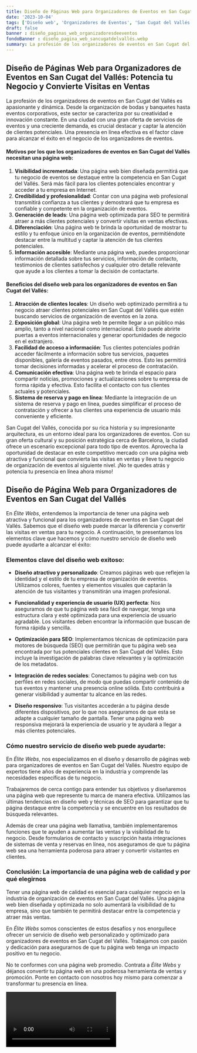 ```yaml
---
title: Diseño de Páginas Web para Organizadores de Eventos en San Cugat del Vallés
date: '2023-10-04'
tags: ['Diseño web', 'Organizadores de Eventos', 'San Cugat del Vallés']
draft: false
banner : diseño_paginas_web_organizadoresdeeventos
fondoBanner : diseño_pagina_web_sancugatdelvallés.webp
summary: La profesión de los organizadores de eventos en San Cugat del Vallés es apasionante y dinámica. Desde la organización de bodas y banquetes hasta eventos corporativos, este sector se caracteriza por su creatividad e innovación constante. En una ciudad con una gran oferta de servicios de eventos y una creciente demanda, es crucial destacar y captar la atención de clientes potenciales. Una presencia en línea efectiva es el factor clave para alcanzar el éxito en el negocio de los organizadores de eventos.
---
```


## Diseño de Páginas Web para Organizadores de Eventos en San Cugat del Vallés: Potencia tu Negocio y Convierte Visitas en Ventas

La profesión de los organizadores de eventos en San Cugat del Vallés es apasionante y dinámica. Desde la organización de bodas y banquetes hasta eventos corporativos, este sector se caracteriza por su creatividad e innovación constante. En una ciudad con una gran oferta de servicios de eventos y una creciente demanda, es crucial destacar y captar la atención de clientes potenciales. Una presencia en línea efectiva es el factor clave para alcanzar el éxito en el negocio de los organizadores de eventos.

#### Motivos por los que los organizadores de eventos en San Cugat del Vallés necesitan una página web:

1. **Visibilidad incrementada**: Una página web bien diseñada permitirá que tu negocio de eventos se destaque entre la competencia en San Cugat del Vallés. Será más fácil para los clientes potenciales encontrar y acceder a tu empresa en Internet.
2. **Credibilidad y profesionalidad**: Contar con una página web profesional transmitirá confianza a tus clientes y demostrará que tu empresa es confiable y competente en la organización de eventos.
3. **Generación de leads**: Una página web optimizada para SEO te permitirá atraer a más clientes potenciales y convertir visitas en ventas efectivas.
4. **Diferenciación**: Una página web te brinda la oportunidad de mostrar tu estilo y tu enfoque único en la organización de eventos, permitiéndote destacar entre la multitud y captar la atención de tus clientes potenciales.
5. **Información accesible**: Mediante una página web, puedes proporcionar información detallada sobre tus servicios, información de contacto, testimonios de clientes satisfechos y cualquier otro detalle relevante que ayude a los clientes a tomar la decisión de contactarte.

#### Beneficios del diseño web para los organizadores de eventos en San Cugat del Vallés:

1. **Atracción de clientes locales**: Un diseño web optimizado permitirá a tu negocio atraer clientes potenciales en San Cugat del Vallés que estén buscando servicios de organización de eventos en la zona.
2. **Exposición global**: Una página web te permite llegar a un público más amplio, tanto a nivel nacional como internacional. Esto puede abrirte puertas a eventos internacionales y generar oportunidades de negocio en el extranjero.
3. **Facilidad de acceso a información**: Tus clientes potenciales podrán acceder fácilmente a información sobre tus servicios, paquetes disponibles, galería de eventos pasados, entre otros. Esto les permitirá tomar decisiones informadas y acelerar el proceso de contratación.
4. **Comunicación efectiva**: Una página web te brinda el espacio para compartir noticias, promociones y actualizaciones sobre tu empresa de forma rápida y efectiva. Esto facilita el contacto con tus clientes actuales y potenciales.
5. **Sistema de reserva y pago en línea**: Mediante la integración de un sistema de reserva y pago en línea, puedes simplificar el proceso de contratación y ofrecer a tus clientes una experiencia de usuario más conveniente y eficiente.

San Cugat del Vallés, conocida por su rica historia y su impresionante arquitectura, es un entorno ideal para los organizadores de eventos. Con su gran oferta cultural y su posición estratégica cerca de Barcelona, ​​la ciudad ofrece un escenario excepcional para todo tipo de eventos. Aprovecha la oportunidad de destacar en este competitivo mercado con una página web atractiva y funcional que convierta las visitas en ventas y lleve tu negocio de organización de eventos al siguiente nivel. ¡No te quedes atrás y potencia tu presencia en línea ahora mismo!

<GifSeo />

<Cta />

## Diseño de Página Web para Organizadores de Eventos en San Cugat del Vallés

En *Élite Webs*, entendemos la importancia de tener una página web atractiva y funcional para los organizadores de eventos en San Cugat del Vallés. Sabemos que el diseño web puede marcar la diferencia y convertir las visitas en ventas para tu negocio. A continuación, te presentamos los elementos clave que hacemos y cómo nuestro servicio de diseño web puede ayudarte a alcanzar el éxito:

### Elementos clave del diseño web exitoso:

- **Diseño atractivo y personalizado**: Creamos páginas web que reflejen la identidad y el estilo de tu empresa de organización de eventos. Utilizamos colores, fuentes y elementos visuales que captarán la atención de tus visitantes y transmitirán una imagen profesional.

- **Funcionalidad y experiencia de usuario (UX) perfecta**: Nos aseguramos de que tu página web sea fácil de navegar, tenga una estructura clara y esté optimizada para una experiencia de usuario agradable. Los visitantes deben encontrar la información que buscan de forma rápida y sencilla.

- **Optimización para SEO**: Implementamos técnicas de optimización para motores de búsqueda (SEO) que permitirán que tu página web sea encontrada por tus potenciales clientes en San Cugat del Vallés. Esto incluye la investigación de palabras clave relevantes y la optimización de los metadatos.

- **Integración de redes sociales**: Conectamos tu página web con tus perfiles en redes sociales, de modo que puedas compartir contenido de tus eventos y mantener una presencia online sólida. Esto contribuirá a generar visibilidad y aumentar tu alcance en las redes.

- **Diseño responsivo**: Tus visitantes accederán a tu página desde diferentes dispositivos, por lo que nos aseguramos de que esta se adapte a cualquier tamaño de pantalla. Tener una página web responsiva mejorará la experiencia de usuario y te ayudará a llegar a más clientes potenciales.

### Cómo nuestro servicio de diseño web puede ayudarte:

En *Élite Webs*, nos especializamos en el diseño y desarrollo de páginas web para organizadores de eventos en San Cugat del Vallés. Nuestro equipo de expertos tiene años de experiencia en la industria y comprende las necesidades específicas de tu negocio.

Trabajaremos de cerca contigo para entender tus objetivos y diseñaremos una página web que represente tu marca de manera efectiva. Utilizamos las últimas tendencias en diseño web y técnicas de SEO para garantizar que tu página destaque entre la competencia y se encuentre en los resultados de búsqueda relevantes.

Además de crear una página web llamativa, también implementaremos funciones que te ayuden a aumentar las ventas y la visibilidad de tu negocio. Desde formularios de contacto y suscripción hasta integraciones de sistemas de venta y reservas en línea, nos aseguramos de que tu página web sea una herramienta poderosa para atraer y convertir visitantes en clientes.

### Conclusión: La importancia de una página web de calidad y por qué elegirnos

Tener una página web de calidad es esencial para cualquier negocio en la industria de organización de eventos en San Cugat del Vallés. Una página web bien diseñada y optimizada no solo aumentará la visibilidad de tu empresa, sino que también te permitirá destacar entre la competencia y atraer más ventas.

En *Élite Webs* somos conscientes de estos desafíos y nos enorgullece ofrecer un servicio de diseño web personalizado y optimizado para organizadores de eventos en San Cugat del Vallés. Trabajamos con pasión y dedicación para asegurarnos de que tu página web tenga un impacto positivo en tu negocio.

No te conformes con una página web promedio. Contrata a *Élite Webs* y déjanos convertir tu página web en una poderosa herramienta de ventas y promoción. Ponte en contacto con nosotros hoy mismo para comenzar a transformar tu presencia en línea.

<Video />

<CtaBot job='Organizadores de Eventos' city='San Cugat del Vallés'/>

<Gmaps query='San Cugat del Vallés+españa+maps' />